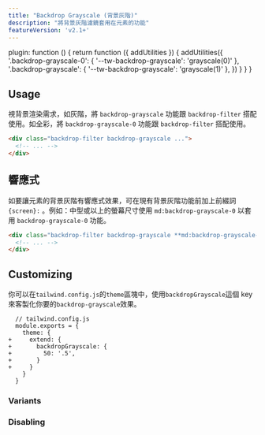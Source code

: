```yaml
---
title: "Backdrop Grayscale (背景灰階)"
description: "將背景灰階濾鏡套用在元素的功能"
featureVersion: 'v2.1+'
---
```



  plugin: function () {
    return function ({ addUtilities }) {
      addUtilities({
        '.backdrop-grayscale-0': { '--tw-backdrop-grayscale': 'grayscale(0)' },
        '.backdrop-grayscale': { '--tw-backdrop-grayscale': 'grayscale(1)' },
      })
    }
  }
}

## Usage

<!-- Use the `backdrop-grayscale` and `backdrop-grayscale-0` utilities alongside the `backdrop-filter` utility to whether an element's backdrop should be rendered as grayscale or in full color. -->
視背景渲染需求，如灰階，將 `backdrop-grayscale` 功能跟 `backdrop-filter` 搭配使用。如全彩，將 `backdrop-grayscale-0` 功能跟 `backdrop-filter` 搭配使用。

```html
<div class="backdrop-filter backdrop-grayscale ...">
  <!-- ... -->
</div>
```

## 響應式

<!-- To control an element's backdrop grayscale filter at a specific breakpoint, add a `{screen}:` prefix to any existing backdrop grayscale utility. For example, use `md:backdrop-grayscale-0` to apply the `backdrop-grayscale-0` utility at only medium screen sizes and above. -->
如要讓元素的背景灰階有響應式效果，可在現有背景灰階功能前加上前綴詞 `{screen}:` 。例如：中型或以上的螢幕尺寸使用 `md:backdrop-grayscale-0` 以套用 `backdrop-grayscale-0` 功能。

```html
<div class="backdrop-filter backdrop-grayscale **md:backdrop-grayscale-0** ...">
  <!-- ... -->
</div>
```

<Responsive />

## Customizing

<!-- You can customize which `backdrop-grayscale` utilities are generated using the `backdropGrayscale` key in the `theme` section of your `tailwind.config.js` file. -->
你可以在`tailwind.config.js`的`theme`區塊中，使用`backdropGrayscale`這個 key 來客製化你要的`backdrop-grayscale`效果。

```diff-js
  // tailwind.config.js
  module.exports = {
    theme: {
+     extend: {
+       backdropGrayscale: {
+         50: '.5',
+       }
+     }
    }
  }
```

<Customizing />

### Variants

<Variants plugin="backdropGrayscale" name="backdrop grayscale" />

### Disabling

<Disabling plugin="backdropGrayscale" name="backdrop grayscale" />
